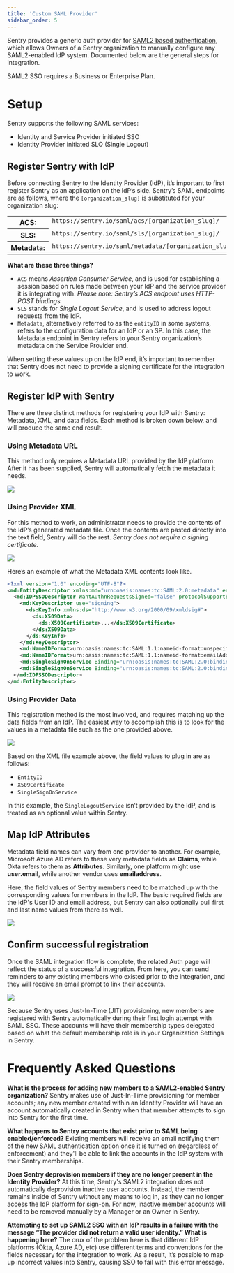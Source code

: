 ```yaml
---
title: 'Custom SAML Provider'
sidebar_order: 5
---
```


Sentry provides a generic auth provider for [SAML2 based authentication](https://en.wikipedia.org/wiki/Security_Assertion_Markup_Language), which allows Owners of a Sentry organization to manually configure any SAML2-enabled IdP system. Documented below are the general steps for integration.

<Alert title="Note" level="warning">
SAML2 SSO requires a Business or Enterprise Plan.
</Alert>

# Setup

Sentry supports the following SAML services:

* Identity and Service Provider initiated SSO
* Identity Provider initiated SLO (Single Logout)

## Register Sentry with IdP

Before connecting Sentry to the Identity Provider (IdP), it’s important to first register Sentry as an application on the IdP’s side. Sentry’s SAML endpoints are as follows, where the `[organization_slug]` is substituted for your organization slug:

<table class="table">
<tbody valign="top">
<tr><th>ACS:</th><td><code class="docutils literal">https://sentry.io/saml/acs/[organization_slug]/</code></td></tr>
<tr><th>SLS:</th><td><code class="docutils literal">https://sentry.io/saml/sls/[organization_slug]/</code></td></tr>
<tr><th>Metadata:</th><td><code class="docutils literal">https://sentry.io/saml/metadata/[organization_slug]/</code></td></tr>
</tbody>
</table>

**What are these three things?**
* `ACS` means *Assertion Consumer Service*, and is used for establishing a session based on rules made between your IdP and the service provider it is integrating with. _Please note: Sentry’s ACS endpoint uses HTTP-POST bindings_
* `SLS` stands for *Single Logout Service*, and is used to address logout requests from the IdP.
* `Metadata`, alternatively referred to as the `entityID`  in some systems, refers to the configuration data for an IdP or an SP. In this case, the Metadata endpoint in Sentry refers to your Sentry organization’s metadata on the Service Provider end.

When setting these values up on the IdP end, it’s important to remember that Sentry does not need to provide a signing certificate for the integration to work.

## Register IdP with Sentry
There are three distinct methods for registering your IdP with Sentry: Metadata, XML, and data fields. Each method is broken down below, and will produce the same end result.

### Using Metadata URL

This method only requires a Metadata URL provided by the IdP platform. After it has been supplied, Sentry will automatically fetch the metadata it needs.

![](saml2-metadata-url.png)

### Using Provider XML

For this method to work, an administrator needs to provide the contents of the IdP’s generated metadata file. Once the contents are pasted directly into the text field, Sentry will do the rest. _Sentry does not require a signing certificate._

![](saml2-provider-xml.png)

Here’s an example of what the Metadata XML contents look like.

```xml
<?xml version="1.0" encoding="UTF-8"?>
<md:EntityDescriptor xmlns:md="urn:oasis:names:tc:SAML:2.0:metadata" entityID="http://www.okta.com/exkf25e40eapgLtXx0h7">
  <md:IDPSSODescriptor WantAuthnRequestsSigned="false" protocolSupportEnumeration="urn:oasis:names:tc:SAML:2.0:protocol">
    <md:KeyDescriptor use="signing">
      <ds:KeyInfo xmlns:ds="http://www.w3.org/2000/09/xmldsig#">
        <ds:X509Data>
          <ds:X509Certificate>...</ds:X509Certificate>
        </ds:X509Data>
      </ds:KeyInfo>
    </md:KeyDescriptor>
    <md:NameIDFormat>urn:oasis:names:tc:SAML:1.1:nameid-format:unspecified</md:NameIDFormat>
    <md:NameIDFormat>urn:oasis:names:tc:SAML:1.1:nameid-format:emailAddress</md:NameIDFormat>
    <md:SingleSignOnService Binding="urn:oasis:names:tc:SAML:2.0:bindings:HTTP-POST" Location="https://dev-517249.oktapreview.com/app/sentry/exkf25e40eapgLtXx0h7/sso/saml" />
    <md:SingleSignOnService Binding="urn:oasis:names:tc:SAML:2.0:bindings:HTTP-Redirect" Location="https://dev-517249.oktapreview.com/app/sentry/exkf25e40eapgLtXx0h7/sso/saml" />
  </md:IDPSSODescriptor>
</md:EntityDescriptor>
```

### Using Provider Data
This registration method is the most involved, and requires matching up the data fields from an IdP. The easiest way to accomplish this is to look for the values in a metadata file such as the one provided above.

![](saml2-provider-data.png)

Based on the XML file example above, the field values to plug in are as follows:

* `EntityID`
* `X509Certificate`
* `SingleSignOnService`

In this example, the `SingleLogoutService` isn’t provided by the IdP, and is treated as an optional value within Sentry.


## Map IdP Attributes

<Alert title="Note on field names">
<markdown>

Metadata field names can vary from one provider to another. For example, Microsoft Azure AD refers to these very metadata fields as **Claims**, while Okta refers to them as **Attributes**. Similarly, one platform might use **user.email**, while another vendor uses **emailaddress**.

</markdown>
</Alert>

Here, the field values of Sentry members need to be matched up with the corresponding values for members in the IdP. The basic required fields are the IdP's User ID and email address, but Sentry can also optionally pull first and last name values from there as well.

![](saml2-map-attributes.png)

## Confirm successful registration

Once the SAML integration flow is complete, the related Auth page will reflect the status of a successful integration. From here, you can send reminders to any existing members who existed prior to the integration, and they will receive an email prompt to link their accounts.


![](saml2-success.png)

Because Sentry uses Just-In-Time (JIT) provisioning, new members are registered with Sentry automatically during their first login attempt with SAML SSO. These accounts will have their membership types delegated based on what the default membership role is in your Organization Settings in Sentry.

# Frequently Asked Questions

**What is the process for adding new members to a SAML2-enabled Sentry organization?**
Sentry makes use of Just-In-Time provisioning for member accounts; any new member created within an Identity Provider will have an account automatically created in Sentry when that member attempts to sign into Sentry for the first time.

**What happens to Sentry accounts that exist prior to SAML being enabled/enforced?**
Existing members will receive an email notifying them of the new SAML authentication option once it is turned on (regardless of enforcement) and they'll be able to link the accounts in the IdP system with their Sentry memberships.

**Does Sentry deprovision members if they are no longer present in the Identity Provider?**
At this time, Sentry's SAML2 integration does not automatically deprovision inactive user accounts.
Instead, the member remains inside of Sentry without any means to log in, as they can no longer access the IdP platform for sign-on. For now, inactive member accounts will need to be removed manually by a Manager or an Owner in Sentry.

**Attempting to set up SAML2 SSO with an IdP results in a failure with the message “The provider did not return a valid user identity.” What is happening here?**
The crux of the problem here is that different IdP platforms (Okta, Azure AD, etc) use different terms and conventions for the fields necessary for the integration to work. As a result, it’s possible to map up incorrect values into Sentry, causing SSO to fail with this error message.
